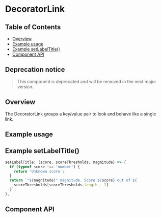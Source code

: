 
# DecoratorLink

## Table of Contents

- [Overview](#overview)
- [Example usage](#example-usage)
- [Example setLabelTitle()](#example-setlabeltitle)
- [Component API](#component-api)

## Deprecation notice

> This component is deprecated and will be removed in the next major version.


## Overview

The DecoratorLink groups a key/value pair to look and behave like a single link.

## Example usage

<Canvas>
  <Story of={DecoratorLinkStories.Default} />
</Canvas>

## Example **setLabelTitle()**

```js
setLabelTitle: (score, scoreThresholds, magnitude) => {
  if (typeof score !== 'number') {
    return 'Unknown score';
  }
  return `"${magnitude}" magnitude. Score ${score} out of ${
    scoreThresholds[scoreThresholds.length - 1]
  }`;
},
```

## Component API

<Controls />
